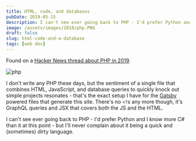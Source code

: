 ```yaml
---
title: HTML, code, and databases
pubDate: 2019-05-15
description: I can't see ever going back to PHP - I'd prefer Python and I know more C# than it at this point - but I'll never complain about it being a quick and (sometimes) dirty language.
image: /assets/images/2018/php.PNG
draft: false
slug: html-code-and-a-database
tags: [web dev]
---
```


Found on a [Hacker News thread about PHP in 2019](https://news.ycombinator.com/item?id=19917655).

![php](/assets/images/2018/php.PNG)

I don't write any PHP these days, but the sentiment of a single file that combines HTML, JavaScript, and database queries to quickly knock out simple projects resonates - that's the exact setup I have for the [Gatsby](https://www.gatsbyjs.org/) powered files that generate this site. There's no `<?`s any more though, it's GraphQL queries and JSX that covers both the JS and the HTML.

I can't see ever going back to PHP - I'd prefer Python and I know more C# than it at this point - but I'll never complain about it being a quick and (sometimes) dirty language.
